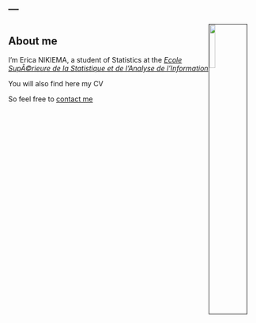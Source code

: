 ---
---

<script>
<head>
    <!--FACEBOOK-->
    <meta property="og:type" content="website" />
    <meta property="og:url" content="https://github.com/EpiphanieNikiema"/>
    <meta property="og:title" content="Erica Nikiema" />
    <meta property="og:description" content="Mon site." />
    <meta name="google-site-verification" content="ah8ze10UddyhgpgPuOEa6dLdLS6d7P4D7ZtVNAiXi4k" />
    
<head>
</script>

<link rel="stylesheet" href="styles.css" type="text/css">



<img src="cv2.png" style="float: right; width:15%; border:1px solid; margin-right: 20px" align="left">


  
# {.tabset .tabset-fade .tabset-pills}

## About me


I'm Erica NIKIEMA, a student of Statistics  at the [*Ecole SupÃ©rieure de la Statistique et de l'Analyse de l'Information*](http://www.essai.rnu.tn/accueil.htm)  


You will also find here  my CV

 

So feel free to [contact me](mailto:epiphanienikiema@gmail.com) 


